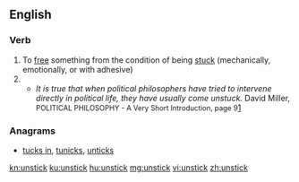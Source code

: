 ==English==

===Verb===
{{en-verb|unsticks|unsticking|unstuck}}

# To [[free]] something from the condition of being [[stuck]] (mechanically, emotionally, or with adhesive)
# {{rfdef|lang=en}}
#* ''It is true that when political philosophers have tried to intervene directly in political life, they have usually come unstuck.'' David Miller, <span style="font-size:90%">POLITICAL PHILOSOPHY - A Very Short Introduction, page 9</span>[https://www.goodreads.com/ebooks/download/100018.Political_Philosophy]

===Anagrams===
* [[tucks in#English|tucks in]], [[tunicks#English|tunicks]], [[unticks#English|unticks]]

[[kn:unstick]]
[[ku:unstick]]
[[hu:unstick]]
[[mg:unstick]]
[[vi:unstick]]
[[zh:unstick]]